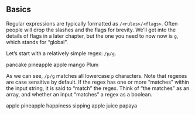 ## Basics

Regular expressions are typically formatted as `/<rules>/<flags>`. Often people will drop the slashes and the flags for brevity. We’ll get into the details of flags in a later chapter, but the one you need to now now is `g`, which stands for “global”.

Let’s start with a relatively simple regex: `/p/g`.

<Example source="p" flags="g">
    <String>pancake</String>
    <String>pineapple</String>
    <String>apple</String>
    <String>mango</String>
    <String>Plum</String>
</Example>

As we can see, `/p/g` matches all lowercase `p` characters. Note that regexes are case sensitive by default. If the regex has one or more “matches” within the input string, it is said to “match” the regex. Think of “the matches” as an array, and whether an input “matches” a regex as a boolean.

<Example source="pp" flags="g">
    <String>apple</String>
    <String>pineapple</String>
    <String>happiness</String>
    <String>sipping apple juice</String>
    <String>papaya</String>
</Example>
